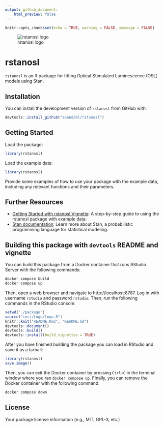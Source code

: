 ```yaml
---
output: github_document:
    html_preview: false
---
```


```r
knitr::opts_chunk$set(echo = TRUE, warning = FALSE, message = FALSE)
```

![rstanosl logo](man/figures/logo.png)

# rstanosl

`rstanosl` is an R package for fitting Optical Stimulated Luminescence (OSL) models using Stan.

## Installation

You can install the development version of `rstanosl` from GitHub with:

```r
devtools::install_github("zaandahl/rstanosl")
```

## Getting Started

Load the package:

```r
library(rstanosl)
```

Load the example data:

```r
library(rstanosl)
```

Provide some examples of how to use your package with the example data, including any relevant functions and their parameters.

## Further Resources

- [Getting Started with rstanosl Vignette](link-to-vignette): A step-by-step guide to using the rstanosl package with example data.
- [Stan documentation](https://mc-stan.org/users/documentation/): Learn more about Stan, a probabilistic programming language for statistical modeling.

## Building this package with `devtools` README and vignette

You can build this package from a Docker container that runs RStudio Server with the following commands:

```bash
docker compose build
docker compose up
```

Then, open a web browser and navigate to http://localhost:8787. Log in with username `rstudio` and password `rstudio`. Then, run the following commands in the RStudio console:

```r
setwd("./package")
source("inst/logo/logo.R")
knitr::knit("README.Rmd", "README.md")
devtools::document()
devtools::build()
devtools::install(build_vignettes = TRUE)
```

After you have finished building the package you can load in RStudio and save it as a tarball:

```r
library(rstanosl)
save.image()
```

Then, you can exit the Docker container by pressing `Ctrl+C` in the terminal window where you ran `docker compose up`. Finally, you can remove the Docker container with the following command:

```bash
docker compose down
```


## License

Your package license information (e.g., MIT, GPL-3, etc.)
